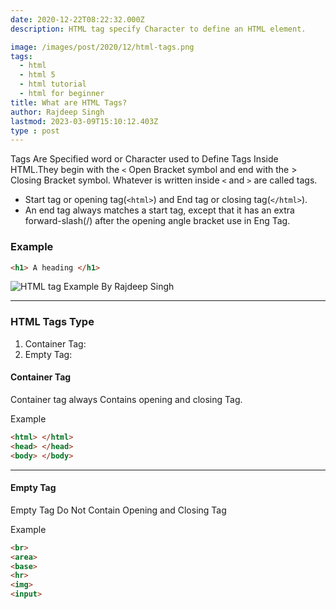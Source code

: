 ```yaml
---
date: 2020-12-22T08:22:32.000Z
description: HTML tag specify Character to define an HTML element.

image: /images/post/2020/12/html-tags.png
tags:
  - html
  - html 5
  - html tutorial
  - html for beginner
title: What are HTML Tags?
author: Rajdeep Singh
lastmod: 2023-03-09T15:10:12.403Z
type : post
---
```


Tags Are Specified word or Character used to Define Tags Inside HTML.They begin
with the `<` Open Bracket symbol and end with the > Closing Bracket symbol.
Whatever is written inside `<` and `>` are called tags.

- Start tag or opening tag(`<html>`) and End tag or closing tag(`</html>`).
- An end tag always matches a start tag, except that it has an extra forward-slash(/) after the opening angle bracket use in Eng Tag.

### Example

```html
<h1> A heading </h1>
```

![HTML tag Example By Rajdeep Singh](/images/post/2020/12/HTML-TAG-1.svg "HTML tag Example By Rajdeep Singh")

---

### HTML Tags Type

1. Container Tag:
2. Empty Tag:

#### Container Tag

Container tag always Contains opening and closing Tag.

Example

```html
<html> </html>
<head> </head>
<body> </body>
```

---

#### Empty Tag

Empty Tag Do Not Contain Opening and Closing Tag

Example

```html
<br>
<area>
<base>
<hr>
<img>
<input>
```
